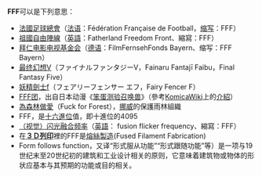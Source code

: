 '''FFF'''可以是下列意思：
*[[法國足球總會|法國足球總會]]（[[法语|法语]]：Fédération Française de Football，[[缩写|缩写]]：FFF）
*[[祖國自由陣線|祖國自由陣線]]（[[英語|英語]]：Fatherland Freedom Front、縮寫：FFF）
*[[拜仁电影电视基金会|拜仁电影电视基金会]]（[[德语|德语]]：FilmFernsehFonds Bayern、缩写：FFF Bayern）
*[[最终幻想V|最终幻想V]]（ファイナルファンタジーV，Fainaru Fantajī Faibu，Final Fantasy Five）
*[[妖精劍士f|妖精劍士f]]（フェアリーフェンサー エフ，Fairy Fencer F）
*[[FFF团|FFF团]]，出自日本动漫《[[笨蛋测验召唤兽|笨蛋测验召唤兽]]》（參考[[Komica|Komica]]Wiki上的[https://archive.is/20150523101229/https://wiki.komica.org/wiki3/?FFF%E5%9C%98 介紹]）
*[[為森林做愛|為森林做愛]]（Fuck for Forest），[[挪威|挪威]]的保護雨林組織
*FFF，是[[十六進位|十六進位]]值，即十進位的4095 
*[[（视觉）闪光融合频率|（视觉）闪光融合频率]]（[[英語|英語]]： fusion flicker frequency、縮寫：FFF）
*在'''[[3D打印|３Ｄ列印]]'''裡的FFF是[[熔絲製造|熔絲製造]](Fused Filament Fabrication)
*Form follows function，又译“形式服从功能”“形式跟随功能”等）是一项与19世纪末至20世纪初的建筑和工业设计相关的原则，它意味着建筑物或物体的形状应基本与其预期的功能或目的相关。

{{disambig|cat=三字拉丁字母缩写消歧义}}